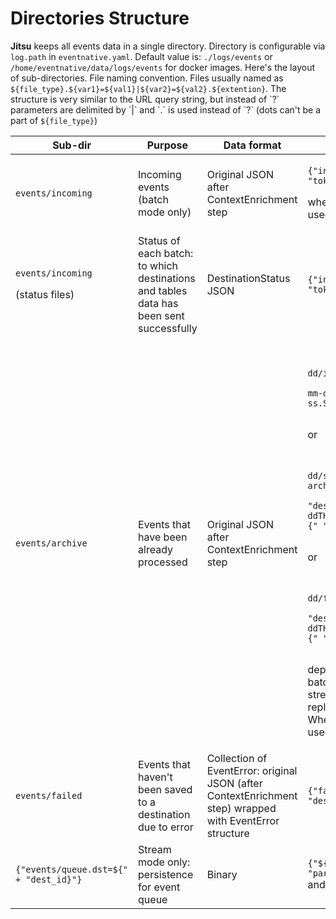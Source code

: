 # Directories Structure

**Jitsu** keeps all events data in a single directory.
Directory is configurable via `log.path` in `eventnative.yaml`. Default value is: `./logs/events` or `/home/eventnative/data/logs/events` for docker images.
Here's the layout of sub-directories. File naming convention. Files usually named as `${file_type}.${var1}=${val1}|${var2}=${val2}.${extention}`. The structure is very similar to the URL query string, but instead of \`?\` parameters are delimited by \`\|\` and \`.\` is used instead of \`?\` \(dots can't be a part of `${file_type}`\)

<table>
  <thead>
    <tr>
      <th>Sub-dir</th>
      <th>Purpose</th>
      <th>Data format</th>
      <th>Filename pattern</th>
    </tr>
  </thead>
  <tbody>
    <tr>
      <td>
        <code inline={true}>events/incoming</code>
      </td>
      <td>Incoming events (batch mode only)</td>
      <td>Original JSON after ContextEnrichment step</td>
      <td>
        <p>
          <code inline={true}>{"incoming.tok=${" + "tok}.log"}</code>
        </p>
        <p>
          where <code inline={true}>{"${" + "tok}"}</code> is used API token id
        </p>
      </td>
    </tr>
    <tr>
      <td>
        <p>
          <code inline={true}>events/incoming</code>
        </p>
        <p>(status files)</p>
      </td>
      <td>
        Status of each batch: to which destinations and tables data has been
        sent successfully
      </td>
      <td>DestinationStatus JSON</td>
      <td>
        <code inline={true}>{"incoming.tok=${" + "tok}.log.status"}</code>
      </td>
    </tr>
    <tr>
      <td>
        <code inline={true}>events/archive</code>
      </td>
      <td>Events that have been already processed</td>
      <td>Original JSON after ContextEnrichment step</td>
      <td>
        <p>
          <code inline={true}>
            {"yyyy-mm-dd/incoming.tok=${" +
              "tok}-yyyy-mm-ddTHH-mm-ss.SSS.log.gz"}{" "}
          </code>
        </p>
        <p>or</p>
        <p>
          <code inline={true}>
            {"yyyy-mm-dd/streaming-archive.dst=${" +
              "destination_id}-yyyy-mm-ddTHH-mm-ss.SSS.log.gz"}{" "}
          </code>
        </p>
        <p>or</p>
        <p>
          <code inline={true}>
            {"yyyy-mm-dd/failed.dst=${" +
              "destination_id}-yyyy-mm-ddTHH-mm-ss.SSS.log.gz"}{" "}
          </code>
        </p>
        <p>
          depend on events from batch destination or stream destination or
          replaying failed events. Where {"${" + "tok}"} is used API token id
        </p>
      </td>
    </tr>
    <tr>
      <td>
        <code inline={true}>events/failed</code>
      </td>
      <td>Events that haven&apos;t been saved to a destination due to error</td>
      <td>
        Collection of EventError: original JSON (after ContextEnrichment step)
        wrapped with EventError structure
      </td>
      <td>
        <code inline={true}>{"failed.dst=${" + "destination_id}.log"}</code>
      </td>
    </tr>
    <tr>
      <td>
        <code inline={true}>{"events/queue.dst=${" + "dest_id}"}</code>
      </td>
      <td>Stream mode only: persistence for event queue</td>
      <td>Binary</td>
      <td>
        <code inline={true}>{"${" + "partition_number}.dque"}</code> and{" "}
        <code inline={true}>lock.lock</code>
      </td>
    </tr>
  </tbody>
</table>
